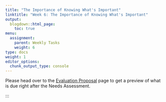 ```yaml
---
title: "The Importance of Knowing What's Important"
linktitle: "Week 6: The Importance of Knowing What's Important"
output:
  blogdown::html_page:
    toc: true
menu:
  assignment:
    parent: Weekly Tasks
    weight: 6
type: docs
weight: 1
editor_options: 
  chunk_output_type: console
---
```


Please head over to the [Evaluation Proposal](/deliverables/03-evaluation-proposal/) page to get a preview of what is due right after the Needs Assessment.

:::
